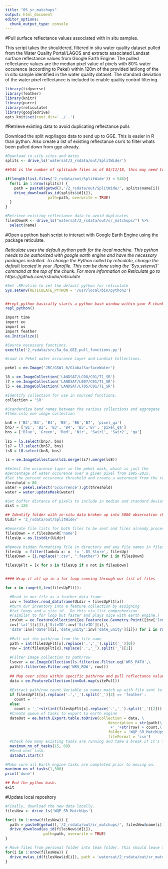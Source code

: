 ```yaml
---
title: "05_sr_matchups"
output: html_document
editor_options: 
  chunk_output_type: console
---
```

#Pull surface reflectance values associated with in situ samples.

This script takes the shouldered, filtered in situ water quality dataset pulled from the Water Quality Portal/LAGOS and extracts associated Landsat surface reflectance values from Google Earth Engine.  The pulled reflectance values are the median pixel value of pixels with 80% water occurence (according to Pekel) within 120m of the provided lat/long of the in situ sample identified in the water quality dataset.  The standard deviation of the water pixel reflectance is included to enable quality control filtering.

```r
library(tidyverse)
library(feather)
library(knitr)
library(purrr)
library(reticulate)
library(googledrive)
opts_knit$set(root.dir='../..')

```

#Retrieve existing data to avoid duplicating reflectance pulls

Download the split wqp/lagos data to send up to GGE.  This is easier in R than python. Also create a list of existing reflectance csv's to filter whats been pulled down from gge already.
```r

#Download in-situ sites and dates
splits <- drive_ls('watersat/2_rsdata/out/SplitWide/')

##546 is the number of splitwide files as of 04/11/18, this may need to be changed if the wqp/lagos data changes.

if(length(list.files('2_rsdata/out/SplitWide')) < 546){
  for(i in 1:nrow(splits)) {
    path = paste0(getwd(),'/2_rsdata/out/SplitWide/', splits$name[i])
    drive_download(as_id(splits$id[i]),
                   path=path, overwrite = TRUE)
  }
}

#Retrieve existing reflectance data to avoid duplicates
filesDownR <- drive_ls("watersat/2_rsdata/out/sr_matchups/") %>% 
  select(name)

```

#Open a python bash script to interact with Google Earth Engine using the package reticulate.

*Reticulate uses the default python path for the local machine.  This python needs to be authorized with google earth engine and have the necessary packages installed. To change the Python called by reticulate, change the default located in your .Rprofile.  This can be done using the 'Sys.setenv()' command at the top of the chunk. For more information on Reticulate go to https://github.com/rstudio/reticulate* 

```r
#Set .RProfile to set the default python for reticulate
Sys.setenv(RETICULATE_PYTHON = '/usr/local/bin/python2')


##repl_python basically starts a python bash window within your R chunk.  This can be used to actually interact with earth engine.
repl_python()

import time
import ee
import os
import feather
ee.Initialize()

#Source necessary functions.
execfile('2_rsdata/src/5a_6a_GEE_pull_functions.py')

#Load in Pekel water occurance Layer and Landsat Collections.

pekel = ee.Image('JRC/GSW1_0/GlobalSurfaceWater')

l8 = ee.ImageCollection('LANDSAT/LC08/C01/T1_SR')
l7 = ee.ImageCollection('LANDSAT/LE07/C01/T1_SR')
l5 = ee.ImageCollection('LANDSAT/LT05/C01/T1_SR')

#Identify collection for use in sourced functions.
collection = 'SR'

#Standardize band names between the various collections and aggregate 
#them into one image collection

bn8 = ['B2','B3', 'B4', 'B5', 'B6','B7', 'pixel_qa']
bn57 = ['B1', 'B2', 'B3', 'B4', 'B5','B7', 'pixel_qa']
bns = ['Blue', 'Green', 'Red', 'Nir', 'Swir1', 'Swir2', 'qa']
  
ls5 = l5.select(bn57, bns)
ls7 = l7.select(bn57, bns)
ls8 = l8.select(bn8, bns)

ls = ee.ImageCollection(ls5.merge(ls7).merge(ls8))

#Select the occurence layer in the pekel mask, which is just the 
#percentage of water occurence over a given pixel from 1985-2015.
#Set the percent occurance threshold and create a watermask from the result.
threshold = 80
water = pekel.select('occurrence').gt(threshold)
water = water.updateMask(water)

#Set buffer distance of pixels to include in median and standard deviation #calculation.  Distance is in meters from supplied sample point.  
dist = 120

## Identify folder with in-situ data broken up into 5000 observation chunks by path/row
ULdir = '2_rsdata/out/SplitWide/'

#Generate file lists for both files to be sent and files already processed in google earth engine
filesDown = r.filesDownR['name']
filesUp = os.listdir(ULdir) 

#Remove hidden formatting file in directory and any file names in filesUp that are already in files down.
filesUp  = filter(lambda x: x  != '.DS_Store', filesUp)
filesDown = [i.replace(".csv", ".feather") for i in filesDown]

filesUpFlt = [x for x in filesUp if x not in filesDown]


#### Wrap it all up in a for loop running through our list of files

for x in range(0,len(filesUpFlt)):

  #Read in our file as a feather data frame
  inv = feather.read_dataframe(ULdir + filesUpFlt[x])
  #turn our inventory into a feature collection by assigning 
  #lat longs and a site id.  Do this via list comprehension 
  #(similar to for loop but faster and plays nice with earth engine.)
  invOut = ee.FeatureCollection([ee.Feature(ee.Geometry.Point([inv['long'][i],\
  inv['lat'][i]]),{'SiteID':inv['SiteID'][i],\
  'date':inv['date'][i],'date_unity':inv['date_unity'][i]}) for i in range(0,len(inv))]) 
  
  #Pull out the path/row from the file name
  path = int(filesUpFlt[x].replace('.','_').split('_')[0])
  row = int(filesUpFlt[x].replace('.','_').split('_')[1])
  
  #Filter image collection to path/row  
  lsover = ee.ImageCollection(ls.filter(ee.Filter.eq('WRS_PATH',\
  path)).filter(ee.Filter.eq('WRS_ROW', row)))
    
  ## Map over sites within specific path/row and pull reflectance values
  data = ee.FeatureCollection(invOut.map(sitePull))
  
  #Extract path/row count Variable so names match up with file sent to GGE
  if filesUpFlt[x].replace('.','_').split('_')[2] == 'feather':
    count = ''
  else:
    count = '_'+str(int(filesUpFlt[x].replace('.','_').split('_')[2]))
  #Create queue of tasks to export to earth engine
  dataOut = ee.batch.Export.table.toDrive(collection = data, \
                                              description = str(path)\
                                               +'_'+str(row) + count,\
                                              folder = 'WQP_SR_MatchUps',\
                                              fileFormat = 'csv')
  #Check how many existing tasks are running and take a break if it's >15
  maximum_no_of_tasks(15, 60)
  #Send next task.
  dataOut.start()

#Make sure all Earth engine tasks are completed prior to moving on.  
maximum_no_of_tasks(1,300)
print('done')

## End the python bash.
exit
```

#Update local repository

```r
  
#Finally, download the new data locally.
filesNew <- drive_ls('WQP_SR_MatchUps')

for(i in 1:nrow(filesNew)) {
  path = paste0(getwd(),'/2_rsdata/out/sr_matchups/', filesNew$name[i])
  drive_download(as_id(filesNew$id[i]),
                 path=path, overwrite = TRUE)
}

# Move files from personal folder into team folder. This should leave the team folder #up-to-date and the personal folder empty to avoid duplicates for future pulls.
for(i in 1:nrow(filesNew)) {
  drive_mv(as_id(filesNew$id[i]), path = 'watersat/2_rsdata/out/sr_matchups/')
}

```

